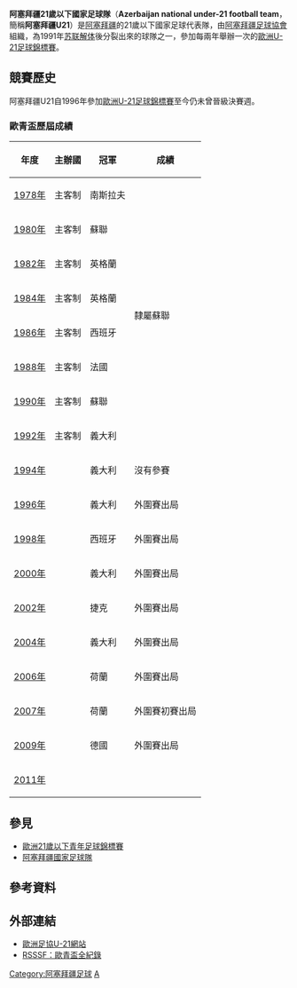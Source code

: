 {{unreferenced|time=2009-09-23T08:41:45+00:00}}
{{National football team-2 
| Name               = 阿塞拜疆U21<br />''Azerbaijan U21''
| Badge              = Affa.png
| Nickname           = --
| Association        = [[阿塞拜疆足球協會|阿塞拜疆足球協會]]
| Coach              = {{flagicon|GER}} [[Bernhard_Lippert|Bernhard Lippert]] 
| Captain            = ?
| Most caps          = ?
| Top scorer         = ?
| pattern_ra1=|pattern_la1=|pattern_b1=_bluesleevelinesandsides|
| leftarm1=ffffff|body1=ffffff|rightarm1=fffffff|shorts1=1226E6|socks1=fffffff|
| pattern_la2=|pattern_b2=_whitesleevelinesandsidesthick|pattern_ra2=|
| leftarm2=002FA7|body2=002FA7|rightarm2=002FA7|shorts2=002FA7|socks2=002FA7|
| First game         = ?
| Largest win        = N/A
| Largest loss       = N/A
| UEFAu21Champ apps  = 0
| UEFAu21Champ first = --
| UEFAu21Champ best  = --
}}

'''阿塞拜疆21歲以下國家足球隊'''（'''Azerbaijan national under-21 football team'''，簡稱'''阿塞拜疆U21'''）是[[阿塞拜疆|阿塞拜疆]]的21歲以下國家足球代表隊，由[[阿塞拜疆足球協會|阿塞拜疆足球協會]]組織，為1991年[[苏联解体|苏联解体]]後分裂出來的球隊之一，參加每兩年舉辦一次的[[歐洲U-21足球錦標賽|歐洲U-21足球錦標賽]]。

== 競賽歷史 ==
阿塞拜疆U21自1996年參加[[歐洲U-21足球錦標賽|歐洲U-21足球錦標賽]]至今仍未曾晉級決賽週。

=== 歐青盃歷屆成績 ===
{| class="wikitable" cellpadding=5
|-
! 年度 !! 主辦國 !! 冠軍 !! 成績
|-
|[[1978_UEFA_European_Under-21_Football_Championship|1978年]] || 主客制 || {{flagicon|YUG}} 南斯拉夫 
|rowspan=8|隸屬蘇聯 
|-
|[[1980_UEFA_European_Under-21_Football_Championship|1980年]] || 主客制 || {{flagicon|USSR}} 蘇聯 
|- 
|[[1982_UEFA_European_Under-21_Football_Championship|1982年]] || 主客制 || {{flagicon|ENG}} 英格蘭 
|- 
|[[1984_UEFA_European_Under-21_Football_Championship|1984年]] || 主客制 || {{flagicon|ENG}} 英格蘭 
|- 
|[[1986_UEFA_European_Under-21_Football_Championship|1986年]] || 主客制 || {{flagicon|ESP}} 西班牙 
|-
|[[1988_UEFA_European_Under-21_Football_Championship|1988年]] || 主客制 || {{flagicon|FRA}} 法國 
|-
|[[1990_UEFA_European_Under-21_Football_Championship|1990年]] || 主客制 || {{flagicon|USSR}} 蘇聯 
|-
|[[1992_UEFA_European_Under-21_Football_Championship|1992年]] || 主客制 || {{flagicon|ITA}} 義大利 
|-  
|[[1994_UEFA_European_Under-21_Football_Championship|1994年]] || {{FRA}} || {{flagicon|ITA}} 義大利 || 沒有參賽
|- 
|[[1996_UEFA_European_Under-21_Football_Championship|1996年]] || {{ESP}} || {{flagicon|ITA}} 義大利 || 外圍賽出局 
|- 
|[[1998_UEFA_European_Under-21_Football_Championship|1998年]] || {{ROM}} || {{flagicon|ESP}} 西班牙 || 外圍賽出局
|- 
|[[2000_UEFA_European_Under-21_Football_Championship|2000年]] || {{SVK}} || {{flagicon|ITA}} 義大利 || 外圍賽出局
|-
|[[2002_UEFA_European_Under-21_Football_Championship|2002年]] || {{SUI}} || {{flagicon|CZE}} 捷克 || 外圍賽出局
|- 
|[[2004_UEFA_European_Under-21_Football_Championship|2004年]] || {{GER}} || {{flagicon|ITA}} 義大利 || 外圍賽出局
|- 
|[[2006_UEFA_European_Under-21_Football_Championship|2006年]] || {{POR}} || {{flagicon|NED}} 荷蘭 || 外圍賽出局
|- 
|[[2007年歐洲U-21足球錦標賽|2007年]] || {{NED}} || {{flagicon|NED}} 荷蘭 || 外圍賽初賽出局
|-
|[[2009年歐洲U-21足球錦標賽|2009年]] || {{SWE}} || {{flagicon|GER}} 德國 || 外圍賽出局
|- 
|[[2011年歐洲U-21足球錦標賽|2011年]] || {{DEN}} ||  ||
|}

== 參見 ==
* [[歐洲21歲以下青年足球錦標賽|歐洲21歲以下青年足球錦標賽]]
* [[阿塞拜疆國家足球隊|阿塞拜疆國家足球隊]]

== 參考資料 ==
{{Reflist}}

== 外部連結 ==
* [http://www.uefa.com/competitions/under21/teams/team=257154/index.html 歐洲足協U-21網站] {{Wayback|url=http://www.uefa.com/competitions/under21/teams/team=257154/index.html |date=20100122102609 }}
* [http://www.rsssf.com/tablese/europe-u21.html RSSSF：歐青盃全紀錄] {{Wayback|url=http://www.rsssf.com/tablese/europe-u21.html |date=20051213223313 }}

{{fb start}}
{{UEFA under-21 teams}}
{{fb end}}

[[Category:阿塞拜疆足球|Category:阿塞拜疆足球]]
[[Category:歐洲U21國家足球隊|A]]